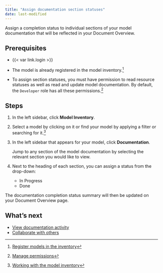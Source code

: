 ```yaml
---
title: "Assign documentation section statuses"
date: last-modified
---
```


Assign a completion status to individual sections of your model documentation that will be reflected in your Document Overview.

## Prerequisites

- {{< var link.login >}}

- The model is already registered in the model inventory.[^1]

- To assign section statuses, you must have permission to read resource statuses as well as read and update model documentation. By default, the `Developer` role has all these permissions.[^2]


## Steps

1. In the left sidebar, click **Model Inventory**.

2. Select a model by clicking on it or find your model by applying a filter or searching for it.[^3]

3. In the left sidebar that appears for your model, click **Documentation**.

   Jump to any section of the model documentation by selecting the relevant section you would like to view.

4. Next to the heading of each section, you can assign a status from the drop-down:
    - In Progress
    - Done

The documentation completion status summary will then be updated on your Document Overview page.

## What's next
- [View documentation activity](view-documentation-activity.qmd)
- [Collaborate with others](collaborate-with-others.qmd)


<!-- FOOTNOTES -->

[^1]: [Register models in the inventory](/guide/model-inventory/register-models-in-inventory.qmd)

[^2]: [Manage permissions](/guide/configuration/manage-permissions.qmd)

[^3]: [Working with the model inventory](/guide/model-inventory/working-with-model-inventory.qmd#search-filter-and-sort-models)
